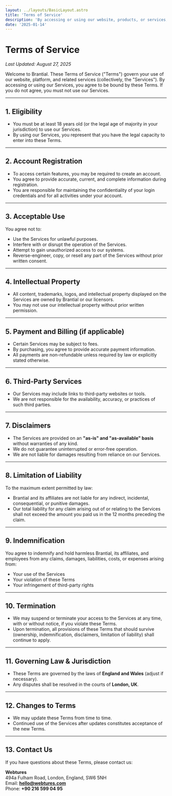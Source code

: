```yaml
---
layout: ../layouts/BasicLayout.astro
title: 'Terms of Service'
description: 'By accessing or using our website, products, or services, you agree to be bound by these Terms and Conditions.'
date: '2025-01-14'
---
```


# Terms of Service

_Last Updated: August 27, 2025_

Welcome to Brantial. These Terms of Service ("Terms") govern your use of our website, platform, and related services (collectively, the "Services"). By accessing or using our Services, you agree to be bound by these Terms. If you do not agree, you must not use our Services.

---

## 1. Eligibility

- You must be at least 18 years old (or the legal age of majority in your jurisdiction) to use our Services.
- By using our Services, you represent that you have the legal capacity to enter into these Terms.

---

## 2. Account Registration

- To access certain features, you may be required to create an account.
- You agree to provide accurate, current, and complete information during registration.
- You are responsible for maintaining the confidentiality of your login credentials and for all activities under your account.

---

## 3. Acceptable Use

You agree not to:

- Use the Services for unlawful purposes.
- Interfere with or disrupt the operation of the Services.
- Attempt to gain unauthorized access to our systems.
- Reverse-engineer, copy, or resell any part of the Services without prior written consent.

---

## 4. Intellectual Property

- All content, trademarks, logos, and intellectual property displayed on the Services are owned by Brantial or our licensors.
- You may not use our intellectual property without prior written permission.

---

## 5. Payment and Billing (if applicable)

- Certain Services may be subject to fees.
- By purchasing, you agree to provide accurate payment information.
- All payments are non-refundable unless required by law or explicitly stated otherwise.

---

## 6. Third-Party Services

- Our Services may include links to third-party websites or tools.
- We are not responsible for the availability, accuracy, or practices of such third parties.

---

## 7. Disclaimers

- The Services are provided on an **"as-is" and "as-available" basis** without warranties of any kind.
- We do not guarantee uninterrupted or error-free operation.
- We are not liable for damages resulting from reliance on our Services.

---

## 8. Limitation of Liability

To the maximum extent permitted by law:

- Brantial and its affiliates are not liable for any indirect, incidental, consequential, or punitive damages.
- Our total liability for any claim arising out of or relating to the Services shall not exceed the amount you paid us in the 12 months preceding the claim.

---

## 9. Indemnification

You agree to indemnify and hold harmless Brantial, its affiliates, and employees from any claims, damages, liabilities, costs, or expenses arising from:

- Your use of the Services
- Your violation of these Terms
- Your infringement of third-party rights

---

## 10. Termination

- We may suspend or terminate your access to the Services at any time, with or without notice, if you violate these Terms.
- Upon termination, all provisions of these Terms that should survive (ownership, indemnification, disclaimers, limitation of liability) shall continue to apply.

---

## 11. Governing Law & Jurisdiction

- These Terms are governed by the laws of **England and Wales** (adjust if necessary).
- Any disputes shall be resolved in the courts of **London, UK**.

---

## 12. Changes to Terms

- We may update these Terms from time to time.
- Continued use of the Services after updates constitutes acceptance of the new Terms.

---

## 13. Contact Us

If you have questions about these Terms, please contact us:

**Webtures**  
494a Fulham Road, London, England, SW6 5NH  
Email: **hello@webtures.com**  
Phone: **+90 216 599 04 95**
